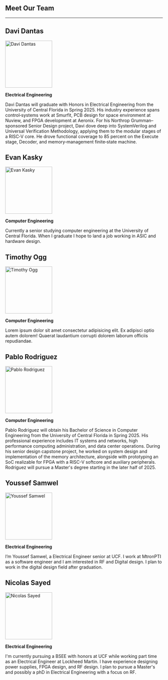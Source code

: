 ## Meet Our Team

---

## Davi Dantas

<img src="/team/davi-dantas.jpg" alt="Davi Dantas" width="150" height="150" />

**Electrical Engineering**

Davi Dantas will graduate with Honors in Electrical Engineering from the University of Central Florida in Spring 2025. His industry experience spans control‑systems work at Smurfit, PCB design for space environment at Nuview, and FPGA development at Aeronix. For his Northrop Grumman–sponsored Senior Design project, Davi dove deep into SystemVerilog and Universal Verification Methodology, applying them to the modular stages of a RISC‑V core. He drove functional coverage to 85 percent on the Execute stage, Decoder, and memory‑management finite‑state machine.

## Evan Kasky

<img src="/team/evan-kasky.png" alt="Evan Kasky" width="150" height="150" />

**Computer Engineering**

Currently a senior studying computer engineering at the University of Central Florida. When I graduate I hope to land a job working in ASIC and hardware design.

## Timothy Ogg

<img src="/team/timothy-ogg.jpg" alt="Timothy Ogg" width="150" height="150" />

**Computer Engineering**

Lorem ipsum dolor sit amet consectetur adipisicing elit. Ex adipisci optio autem dolorem! Quaerat laudantium corrupti dolorem laborum officiis repudiandae.

## Pablo Rodriguez

<img
  src="/team/pablo-rodriguez.jpg"
  alt="Pablo Rodriguez"
  width="150"
  height="150"
/>

**Computer Engineering**

Pablo Rodriguez will obtain his Bachelor of Science in Computer Engineering from the University of Central Florida in Spring 2025. His professional experience includes IT systems and networks, high performance computing administration, and data center operations. During his senior design capstone project, he worked on system design and implementation of the memory architecture, alongside with prototyping an SoC realizable for FPGA with a RISC-V softcore and auxiliary peripherals.
Rodriguez will pursue a Master's degree starting in the later half of 2025.

## Youssef Samwel

<img
  src="/team/youssef-samwel.jpg"
  alt="Youssef Samwel"
  width="150"
  height="150"
/>

**Electrical Engineering**

I’m Youssef Samwel, a Electrical Engineer senior at UCF. I work at MtronPTI as a software engineer and I am interested in RF and Digital design. I plan to work in the digital design field after graduation.

## Nicolas Sayed

<img
  src="/team/nicolas-sayed.jpg"
  alt="Nicolas Sayed"
  width="150"
  height="150"
/>

**Electrical Engineering**

I'm currently pursuing a BSEE with honors at UCF while working part time as an Electrical Engineer at Lockheed Martin. I have experience designing power supplies, FPGA design, and RF design. I plan to pursue a Master's and possibly a phD in Electrical Engineering with a focus on RF.
